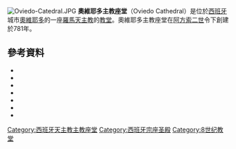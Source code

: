 [[File:Oviedo-Catedral.JPG|thumb]]
'''奧維耶多主教座堂'''（Oviedo Cathedral）是位於[[西班牙|西班牙]]城市[[奧維耶多|奧維耶多]]的一座[[羅馬天主教|羅馬天主教]]的[[教堂|教堂]]。奧維耶多主教座堂在[[阿方索二世_(阿斯圖里亞斯)|阿方索二世]]令下創建於781年。

==參考資料==
{{refbegin|30em}}
* {{cite book|last=Collins|first=W. W.|title=Cathedral cities of Spain|publisher=Dodd, Mead and company|location=New York|year=1909|chapter=Oviedo|url=http://www.archive.org/stream/citieso00collcathedralrich#page/304/mode/2up}}
* {{cite book| last= de Caso| first = Francisco|coauthor= Cuenca Busto, Cosme; García de Castro Valdés, César; Hevia Blanco, Jorge; de la Madrid Álvarez, Vidal; Ramallo Asensio, Germán | title= La Catedral de Oviedo. Historia y Restauración| volume = I| year= 1999| publisher= Ediciones Nobel S.A.| location= Oviedo| isbn = 84-89770-83-2| language=es}}
* {{cite book| last= de Caso| first = Francisco| coauthor= Cuenca Busto, Cosme; García de Castro Valdés, César; Hevia Blanco, Jorge; de la Madrid Álvarez, Vidal; Ramallo Asensio, Germán | title= La Catedral de Oviedo. Catálogo y bienes muebles| volume = II|year= 1999| publisher= Ediciones Nobel S.A.| location= Oviedo| isbn = 84-89770-84-0| language=es}}
* {{cite book| last= Carrero Santamaría| first = Eduardo| title= El conjunto catedralicio de Oviedo en la Edad Media. Arquitectura, topografía y funciones en la ciudad episcopal.| volume =|year= 2003| publisher= Real Instituto de Estudios Asturianos| location= Oviedo| isbn = 9788489645684| language=es}}
* {{cite journal| last= Carrero Santamaría| first = Eduardo| title= La ciudad santa de Oviedo. Un conjunto de iglesias para la memoria del rey| journal= Hortus Artium Medievalium|volume =13|pages= 275–289| year= 2007| publisher= Institute of Research Center for Late Antiquity and Middle Ages| location= Zagreb| language=es}}
*{{Cite CE1913|wstitle=Diocese of Oviedo}}
*{{Cite EB1911|wstitle=Oviedo}}
{{refend}}
{{commons category|Cathedral of Oviedo}}
[[Category:西班牙天主教主教座堂|Category:西班牙天主教主教座堂]]
[[Category:西班牙宗座圣殿|Category:西班牙宗座圣殿]]
[[Category:8世纪教堂|Category:8世纪教堂]]